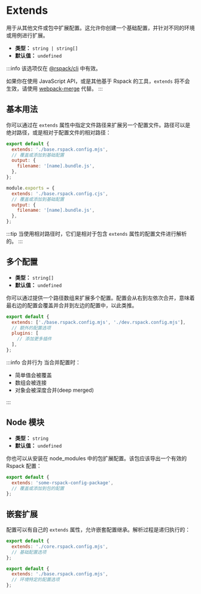 
<WebpackLicense from="https://webpack.js.org/configuration/configuration-types/#exporting-multiple-configurations" />

# Extends

用于从其他文件或包中扩展配置。这允许你创建一个基础配置，并针对不同的环境或用例进行扩展。

- **类型：** `string | string[]`
- **默认值：** `undefined`

:::info
该选项仅在 [@rspack/cli](/api/cli) 中有效。

如果你在使用 JavaScript API，或是其他基于 Rspack 的工具，`extends` 将不会生效，请使用 [webpack-merge](/config/#webpack-merge) 代替。
:::

## 基本用法

你可以通过在 `extends` 属性中指定文件路径来扩展另一个配置文件。路径可以是绝对路径，或是相对于配置文件的相对路径：

<Tabs>
  <Tab label="ESM">

```js title="rspack.config.mjs"
export default {
  extends: './base.rspack.config.mjs',
  // 覆盖或添加到基础配置
  output: {
    filename: '[name].bundle.js',
  },
};
```

  </Tab>
  <Tab label="CJS">

```js title="rspack.config.cjs"
module.exports = {
  extends: './base.rspack.config.cjs',
  // 覆盖或添加到基础配置
  output: {
    filename: '[name].bundle.js',
  },
};
```

  </Tab>
</Tabs>

:::tip
当使用相对路径时，它们是相对于包含 `extends` 属性的配置文件进行解析的。
:::

## 多个配置

- **类型：** `string[]`
- **默认值：** `undefined`

你可以通过提供一个路径数组来扩展多个配置。配置会从右到左依次合并，意味着最右边的配置会覆盖并合并到左边的配置中，以此类推。

```js title="rspack.config.mjs"
export default {
  extends: ['./base.rspack.config.mjs', './dev.rspack.config.mjs'],
  // 额外的配置选项
  plugins: [
    // 添加更多插件
  ],
};
```

:::info 合并行为
当合并配置时：

- 简单值会被覆盖
- 数组会被连接
- 对象会被深度合并(deep merged)

:::

## Node 模块

- **类型：** `string`
- **默认值：** `undefined`

你也可以从安装在 node_modules 中的包扩展配置。该包应该导出一个有效的 Rspack 配置：

```js title="rspack.config.mjs"
export default {
  extends: 'some-rspack-config-package',
  // 覆盖或添加到包的配置
};
```

## 嵌套扩展

配置可以有自己的 `extends` 属性，允许嵌套配置继承。解析过程是递归执行的：

```js title="base.rspack.config.mjs"
export default {
  extends: './core.rspack.config.mjs',
  // 基础配置选项
};
```

```js title="rspack.config.mjs"
export default {
  extends: './base.rspack.config.mjs',
  // 环境特定的配置选项
};
```
